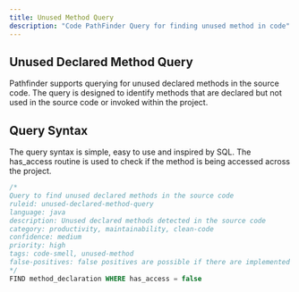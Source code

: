```yaml
---
title: Unused Method Query
description: "Code PathFinder Query for finding unused method in code"
---
```



<PostHogLayout>
</PostHogLayout>

## Unused Declared Method Query

Pathfinder supports querying for unused declared methods in the source code. The query is designed to identify methods that are declared but not used in the source code or invoked within the project.

## Query Syntax

The query syntax is simple, easy to use and inspired by SQL. The has_access routine is used to check if the method is being accessed across the project.
```sql
/* 
Query to find unused declared methods in the source code
ruleid: unused-declared-method-query
language: java
description: Unused declared methods detected in the source code
category: productivity, maintainability, clean-code
confidence: medium
priority: high
tags: code-smell, unused-method 
false-positives: false positives are possible if there are implemented methods
*/
FIND method_declaration WHERE has_access = false
```